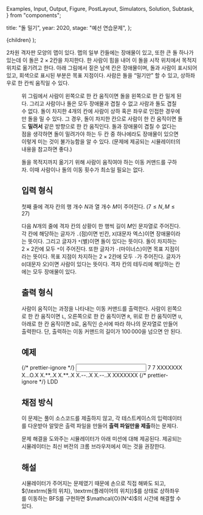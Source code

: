   Examples,
  Input,
  Output,
  Figure,
  PostLayout,
  Simulators,
  Solution,
  Subtask,
} from "components";

  title: "돌 밀기",
  year: 2020,
  stage: "예선 연습문제",
};

  <PostLayout meta={meta}>{children}</PostLayout>
);

$2$차원 격자판 모양의 맵이 있다. 맵의 일부 칸들에는 장애물이 있고, 또한 큰 돌 하나가 있는데 이 돌은 $2\times 2$칸을 차지한다. 한 사람이 힘을 내어 이 돌을 시작 위치에서 목적지 위치로 옮기려고 한다. 아래 그림에서 짙은 남색 칸은 장애물이며, 돌과 사람이 표시되어 있고, 회색으로 표시된 부분은 목표 지점이다. 사람은 돌을 “밀기만” 할 수 있고, 상하좌우로 한 칸씩 움직일 수 있다.

<Figure src="/2019/block1.jpg" alt="" />

위 그림에서 사람이 왼쪽으로 한 칸 움직이면 돌을 왼쪽으로 한 칸 밀게 된다. 그리고 사람이나 돌은 모두 장애물과 겹칠 수 없고 사람과 돌도 겹칠 수 없다. 돌이 차지한 $4$개의 칸에 사람이 상하 혹은 좌우로 인접한 경우에만 돌을 밀 수 있다. 그 경우, 돌이 차지한 칸으로 사람이 한 칸 움직이면 돌도 **밀려서** 같은 방향으로 한 칸 움직인다. 돌과 장애물이 겹칠 수 없다는 점을 생각하면 돌이 밀려가야 하는 두 칸 중 하나에라도 장애물이 있으면 이렇게 미는 것이 불가능함을 알 수 있다. (문제에 제공되는 시뮬레이터의 내용을 참고하면 좋다.)

돌을 목적지까지 옮기기 위해 사람이 움직여야 하는 이동 커맨드를 구하자. 이때 사람이나 돌의 이동 횟수가 최소일 필요는 없다.

## 입력 형식

첫째 줄에 격자 칸의 행 개수 $N$과 열 개수 $M$이 주어진다. ($7 \le N, M \le 27$)

다음 $N$개의 줄에 격자 칸의 상황이 한 행씩 길이 $M$인 문자열로 주어진다. 각 칸에 해당하는 글자가 `.`(점)이면 빈칸, `X`(대문자 엑스)이면 장애물이라는 뜻이다. 그리고 글자가 `*`(별)이면 돌이 있다는 뜻이다. 돌이 차지하는 $2\times 2$칸에 모두 `*`이 주어진다. 또한 글자가 `-`(마이너스)이면 목표 지점이라는 뜻이다. 목표 지점이 차지하는 $2\times 2$칸에 모두 `-`가 주어진다. 글자가 `O`(대문자 오)이면 사람이 있다는 뜻이다. 격자 칸의 테두리에 해당하는 칸에는 모두 장애물이 있다.

## 출력 형식

사람이 움직이는 과정을 나타내는 이동 커맨드를 출력한다. 사람이 왼쪽으로 한 칸 움직이면 `L`, 오른쪽으로 한 칸 움직이면 `R`, 위로 한 칸 움직이면 `U`, 아래로 한 칸 움직이면 `D`로, 움직인 순서에 따라 하나의 문자열로 만들어 출력한다. 단, 출력하는 이동 커맨드의 길이가 $100\,000$을 넘으면 안 된다.

## 예제

<Examples>
  {/* prettier-ignore */}
  <Input>
    7 7
    XXXXXXX
    X...O.X
    X.**..X
    X.**..X
    X.--..X
    X.--..X
    XXXXXXX
  </Input>
  {/* prettier-ignore */}
  <Output>
    LDD
  </Output>
</Examples>

## 채점 방식

이 문제는 풀이 소스코드를 제출하지 않고, 각 테스트케이스의 입력데이터를 다운받아 알맞은 출력 파일을 만들어 **출력 파일만을 제출**하는 문제다.

문제 해결을 도와주는 시뮬레이터가 아래 미션에 대해 제공된다. 제공되는 시뮬레이터는 최신 버전의 크롬 브라우저에서 여는 것을 권장한다.

<Simulators
  urlPrefix="http://nypc2019.s3-website.ap-northeast-2.amazonaws.com/d80c285dad42354e/"
  count={10}
/>

## 해설

<Solution>
  시뮬레이터가 주어지는 문제였기 때문에 손으로 직접 해봐도 되고, $(\textrm{돌의 위치},
  \textrm{플레이어의 위치})$를 상태로 상하좌우를 이동하는 BFS를 구현하면 $\mathcal{O}(N^4)$의 시간에
  해결할 수 있다.
</Solution>
